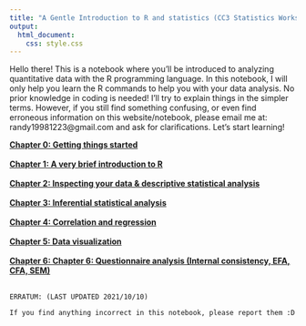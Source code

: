 ```yaml
---
title: "A Gentle Introduction to R and statistics (CC3 Statistics Workshop)"
output:
  html_document:
    css: style.css
---
```


Hello there! This is a notebook where you'll be introduced to analyzing quantitative data with the R programming language. In this notebook, I will only help you learn the R commands to help you with your data analysis. No prior knowledge in coding is needed! I'll try to explain things in the simpler terms. However, if you still find something confusing, or even find erroneous information on this website/notebook, please email me at: randy19981223@gmail.com and ask for clarifications. Let's start learning!

<strong>
[Chapter 0: Getting things started](https://ludougan123234.github.io/Chapter_0.html) <br><br>
[Chapter 1: A very brief introduction to R](https://ludougan123234.github.io/Chapter_1.html) <br><br>
[Chapter 2: Inspecting your data & descriptive statistical analysis](https://ludougan123234.github.io/Chapter_2.html) <br><br>
[Chapter 3: Inferential statistical analysis](https://ludougan123234.github.io/Chapter_3.html) <br><br>
[Chapter 4: Correlation and regression](https://ludougan123234.github.io/Chapter_4.html) <br><br>
[Chapter 5: Data visualization](https://ludougan123234.github.io/Chapter_5.html) <br><br>
[Chapter 6: Chapter 6: Questionnaire analysis (Internal consistency, EFA, CFA, SEM)](https://ludougan123234.github.io/Chapter_6.html) <br><br>
</strong> 

``` text
ERRATUM: (LAST UPDATED 2021/10/10)

If you find anything incorrect in this notebook, please report them :D
```



